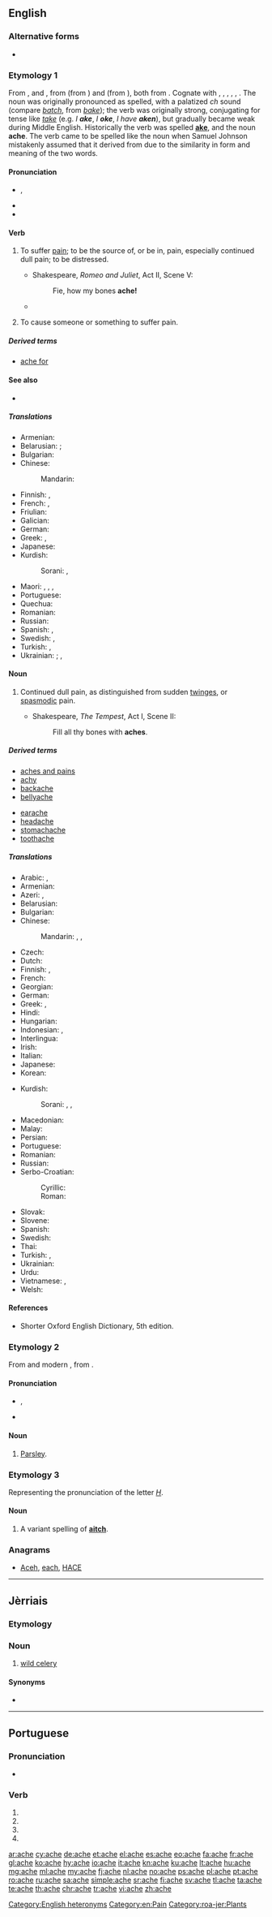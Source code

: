==English==

===Alternative forms===
* {{l/en|ake}} {{qualifier|obsolete}}

===Etymology 1===
From {{etyl|enm|en}} {{term|aken|pos=verb|lang=enm}}, and {{term|ache|pos=noun|lang=enm}}, from {{etyl|ang|en}} {{term|acan|pos=verb|lang=ang}} (from {{etyl|gem-pro|en}} {{m|gem-pro|*akaną||to be bad, be evil}}) and {{term|æċe|pos=noun|lang=ang}} (from {{etyl|gem-pro|en}} {{m|gem-pro|*akiz}}), both from {{etyl|ine-pro|en}} {{m|ine-pro|*ag-||sin, crime}}. Cognate with {{etyl|nds|-}} {{term|aken|aken, achen|lang=nds}}, {{term|äken||to hurt, to ache|lang=nds}}, {{etyl|frr|-}} {{term|akelig|lang=frr}}, {{term|æklig||terrible, miserable, sharp, intense|lang=frr}}, {{etyl|fy|-}} {{term|aaklik||nasty, horrible, dismal, dreary|lang=fy}}, {{etyl|nl|-}} {{term|akelig||nasty, horrible|lang=nl}}. The noun was originally pronounced as spelled, with a palatized ''ch'' sound (compare ''[[batch]]'', from ''[[bake]]''); the verb was originally strong, conjugating for tense like ''[[take]]'' (e.g. ''I '''ake''''', ''I '''oke''''', ''I have '''aken'''''), but gradually became weak during Middle English. Historically the verb was spelled '''[[ake]]''', and the noun '''ache'''. The verb came to be spelled like the noun when Samuel Johnson mistakenly assumed that it derived from {{etyl|grc|-}} {{term|ἄχος||tr=áchos|pain|lang=grc}} due to the similarity in form and meaning of the two words.

====Pronunciation====
* {{enPR|āk}}, {{IPA|/eɪk/|lang=en}}
* {{audio|en-us-ache.ogg|Audio (US)|lang=en}}
* {{rhymes|eɪk|lang=en}}

====Verb====
{{en-verb|aches|aching|ached|past2=oke|past2_qual=obsolete|ached|past_ptc2=aken|past_ptc2_qual=obsolete}}

# {{context|intransitive|lang=en}} To suffer [[pain]]; to be the source of, or be in, pain, especially continued dull pain; to be distressed.
#* {{circa|1593}} Shakespeare, ''Romeo and Juliet'', Act II, Scene V:
#*: Fie, how my bones '''ache!'''
#* {{quote-book|year=1918|author={{w|W. B. Maxwell}}|chapter=7
|title=[http://openlibrary.org/works/OL1097634W The Mirror and the Lamp]
|passage=The turmoil went on&mdash;no rest, no peace. […] It was nearly eleven o'clock now, and he strolled out again. In the little fair created by the costers' barrows the evening only seemed beginning; and the naphtha flares made one's eyes '''ache''', the men's voices grated harshly, and the girls' faces saddened one.}}
# {{context|transitive|literary|rare|lang=en}} To cause someone or something to suffer pain.

=====Derived terms=====
* [[ache for]]

====See also====
* {{l|en|hurt}}

=====Translations=====
{{trans-top|be in pain}}
* Armenian: {{t|hy|ցավել|tr=c’avel}}
* Belarusian: {{t|be|балець|impf|tr=baljéc'|sc=Cyrl}}; {{t|be|хварэць|impf|tr=xvaréc'|sc=Cyrl}}
* Bulgarian: {{t+|bg|боли}}
* Chinese:
*: Mandarin: {{t+|cmn|疼|tr=téng|sc=Hani}}
* Finnish: {{t+|fi|särkeä}}, {{t|fi|jomottaa}}
* French: {{t+|fr|faire mal}}, {{t+|fr|avoir mal}}
* Friulian: {{t|fur|dulî}}
* Galician: {{t+|gl|doer}}
* German: {{t+|de|schmerzen}}
* Greek: {{t+|el|πονάω|sc=Grek}}, {{t+|el|υποφέρω|sc=Grek}}
* Japanese: {{t|ja|痛む|tr=[[いたむ]], itamu}}
* Kurdish:
*: Sorani: {{t+|ku|ئێش|tr=aésh|sc=ku-Arab}}, {{t|ku|یێش|tr=yésh|sc=ku-Arab}}
{{trans-mid}}
* Maori: {{t|mi|pākikini}}, {{t|mi|pākinikini}}, {{t|mi|raka}} {{qualifier|from weariness}}, {{t|mi|kōrangaranga}}
* Portuguese: {{t+|pt|doer}}
* Quechua: {{t|qu|nanay}}
* Romanian: {{t+|ro|durea}}
* Russian: {{t+|ru|болеть|sc=Cyrl|tr=bolétʹ}}
* Spanish: {{t+|es|doler}}, {{t+|es|sufrir}}
* Swedish: {{t+|sv|värka}} {{qualifier|cause pain}}, {{t+|sv|ha ont}} {{qualifier|be in pain}}
* Turkish: {{t+|tr|ağrımak}}, {{t+|tr|acımak}}
* Ukrainian: {{t+|uk|боліти|impf|tr=bolíty|sc=Cyrl}};  {{t|uk|хворіти|impf|tr=xvoríty|sc=Cyrl}}, {{t|uk|захворіти|pf|tr=zaxvoríty|sc=Cyrl}}
{{trans-bottom}}

====Noun====
{{en-noun}}

# Continued dull pain, as distinguished from sudden [[twinges]], or [[spasmodic]] pain.
#* {{circa|1610}} Shakespeare, ''The Tempest'', Act I, Scene II:
#*: Fill all thy bones with '''aches'''.

=====Derived terms=====
{{der-top}}
* [[aches and pains]]
* [[achy]]
* [[backache]]
* [[bellyache]]
{{der-mid}}
* [[earache]]
* [[headache]]
* [[stomachache]]
* [[toothache]]
{{der-bottom}}

=====Translations=====
{{trans-top|dull pain}}
* Arabic: {{t+|ar|ألم|m|tr=ʾálam|sc=Arab}}, {{t|ar|وجع|tr=wajaʿ|sc=Arab}}
* Armenian: {{t|hy|ցավ|tr=c’av}}
* Azeri: {{t+|az|ağrı}}, {{t+|az|acı}}
* Belarusian: {{t+|be|боль|m|tr=bolʹ|sc=Cyrl}}
* Bulgarian: {{t+|bg|болка|f|tr=bólka|sc=Cyrl}}
* Chinese:
*: Mandarin: {{t+|cmn|疼痛|tr=téngtòng|sc=Hani}}, {{t+|cmn|痛|tr=tòng|sc=Hani}}, {{t+|cmn|疼|tr=téng|sc=Hani}}
* Czech: {{t+|cs|bolest|f}}
* Dutch: {{t+|nl|pijn|m}}
* Finnish: {{t|fi|särky}}, {{t+|fi|kipu}}
* French: {{t+|fr|douleur|f}}
* Georgian: {{t|ka|ტკივილი|tr=tkivili|sc=Geor}}
* German: {{t+|de|Schmerz|m}}
* Greek: {{t+|el|άλγος|n|tr=álgos}}, {{t+|el|πόνος|m|tr=pónos}}
* Hindi: {{t+|hi|दर्द|m|tr=dard|sc=Deva}}
* Hungarian: {{t+|hu|fájdalom}}
* Indonesian: {{t+|id|sakit}}, {{t+|id|nyeri}}
* Interlingua: {{t|ia|dolor}}
* Irish: {{t+|ga|tinneas|m}}
* Italian: {{t+|it|dolore}}
* Japanese: {{t|ja|痛み|tr=[[いたみ]], itami}}
* Korean: {{t+|ko|아픔|sc=Kore}}
{{trans-mid}}
* Kurdish:
*: Sorani: {{t+|ku|ئێش|tr=aésh|sc=ku-Arab}}, {{t|ku|یێش|tr=yésh|sc=ku-Arab}}, {{t+|ku|ژان|tr=jan|sc=ku-Arab}}
* Macedonian: {{t|mk|болка|f|tr=bólka|sc=Cyrl}}
* Malay: {{t|ms|sengal}}
* Persian: {{t+|fa|درد|tr=dard|sc=fa-Arab}}
* Portuguese: {{t+|pt|dor|f}}
* Romanian: {{t+|ro|durere|f}}
* Russian: {{t+|ru|боль|f|tr=bolʹ}}
* Serbo-Croatian:
*: Cyrillic: {{t|sh|бол|m|f}}
*: Roman: {{t+|sh|bol|m|f}}
* Slovak: {{t|sk|bolesť|f}}
* Slovene: {{t+|sl|bolečina|f}}
* Spanish: {{t+|es|dolor|m}}
* Swedish: {{t+|sv|värk|c}}
* Thai: {{t|th|ความเจ็บ|tr=kwaam jèp|sc=Thai}}
* Turkish: {{t+|tr|ağrı}}, {{t+|tr|acı}}
* Ukrainian: {{t+|uk|біль|m|tr=bilʹ|sc=Cyrl}}
* Urdu: {{t|ur|درد|m|tr=dard|sc=ur-Arab}}
* Vietnamese: {{t+|vi|đau}}, {{t+|vi|đau đớn|alt=sự đau đớn}}
* Welsh: {{t|cy|gwŷn|m}}
{{trans-bottom}}

====References====
* Shorter Oxford English Dictionary, 5th edition.

===Etymology 2===
From {{etyl|fro|en}} and modern {{etyl|fr|en}} {{term|ache|lang=fr}}, from {{etyl|la|en}} {{term|apium||celery|lang=la}}.

====Pronunciation====
* {{enPR|āch}}, {{IPA|/eɪt͡ʃ/|lang=en}}
* {{rhymes|eɪt͡ʃ|lang=en}}

====Noun====
{{en-noun}}

# {{context|obsolete|lang=en}} [[parsley|Parsley]].

===Etymology 3===
Representing the pronunciation of the letter ''[[H]]''.

====Noun====
{{en-noun}}

# {{context|rare|lang=en}} A variant spelling of '''[[aitch]]'''.

===Anagrams===
* [[Aceh#English|Aceh]], [[each#English|each]], [[HACE#English|HACE]]

[[Category:English heteronyms]]
[[Category:en:Pain]]

----

==Jèrriais==

===Etymology===
{{rfe|lang=roa-jer}}

===Noun===
{{roa-jer-noun|f|pl=-}}

# [[wild celery]]

====Synonyms====
* {{l|roa-jer|céléri sauvage}}

[[Category:roa-jer:Plants]]

----

==Portuguese==

===Pronunciation===
* {{hyphenation|a|che|lang=pt}}

===Verb===
{{head|pt|verb form}}

# {{pt-verb form of|achar|ar|subjunctive|present|singular|first}}
# {{pt-verb form of|achar|ar|subjunctive|present|singular|third}}
# {{pt-verb form of|achar|ar|imperative|affirmative|singular|third|}}
# {{pt-verb form of|achar|ar|imperative|negative|singular|third|}}

[[ar:ache]]
[[cy:ache]]
[[de:ache]]
[[et:ache]]
[[el:ache]]
[[es:ache]]
[[eo:ache]]
[[fa:ache]]
[[fr:ache]]
[[gl:ache]]
[[ko:ache]]
[[hy:ache]]
[[io:ache]]
[[it:ache]]
[[kn:ache]]
[[ku:ache]]
[[lt:ache]]
[[hu:ache]]
[[mg:ache]]
[[ml:ache]]
[[my:ache]]
[[fj:ache]]
[[nl:ache]]
[[no:ache]]
[[ps:ache]]
[[pl:ache]]
[[pt:ache]]
[[ro:ache]]
[[ru:ache]]
[[sa:ache]]
[[simple:ache]]
[[sr:ache]]
[[fi:ache]]
[[sv:ache]]
[[tl:ache]]
[[ta:ache]]
[[te:ache]]
[[th:ache]]
[[chr:ache]]
[[tr:ache]]
[[vi:ache]]
[[zh:ache]]